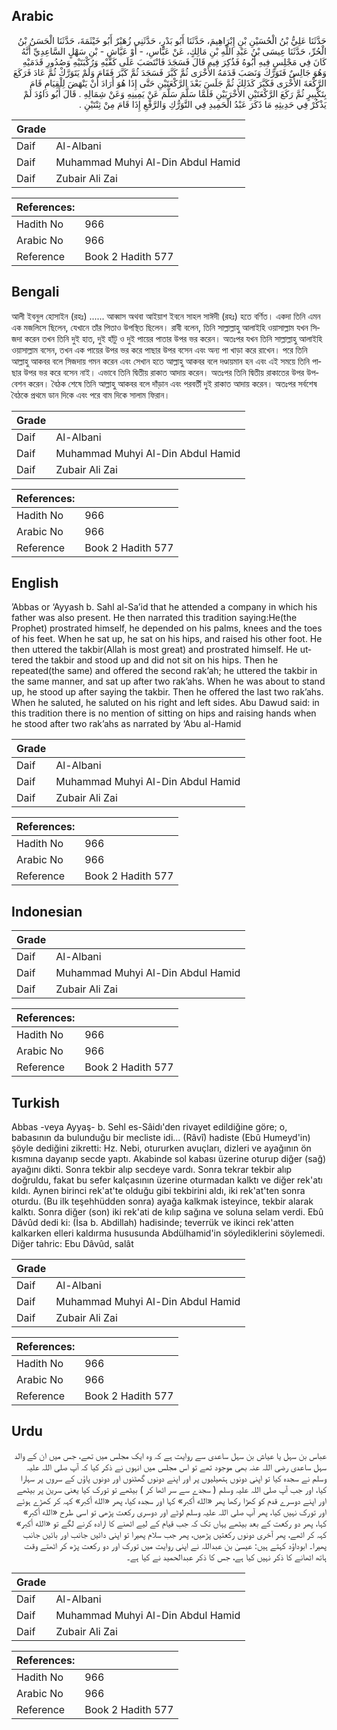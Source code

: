 ## Arabic


<div dir="rtl" lang="ar" style={{fontSize:'larger',backgroundColor:'#f8f9fa',padding:20}}>
حَدَّثَنَا عَلِيُّ بْنُ الْحُسَيْنِ بْنِ إِبْرَاهِيمَ، حَدَّثَنَا أَبُو بَدْرٍ، حَدَّثَنِي زُهَيْرٌ أَبُو خَيْثَمَةَ، حَدَّثَنَا الْحَسَنُ بْنُ الْحُرِّ، حَدَّثَنَا عِيسَى بْنُ عَبْدِ اللَّهِ بْنِ مَالِكٍ، عَنْ عَبَّاسِ، - أَوْ عَيَّاشِ - بْنِ سَهْلٍ السَّاعِدِيِّ أَنَّهُ كَانَ فِي مَجْلِسٍ فِيهِ أَبُوهُ فَذُكِرَ فِيهِ قَالَ فَسَجَدَ فَانْتَصَبَ عَلَى كَفَّيْهِ وَرُكْبَتَيْهِ وَصُدُورِ قَدَمَيْهِ وَهُوَ جَالِسٌ فَتَوَرَّكَ وَنَصَبَ قَدَمَهُ الأُخْرَى ثُمَّ كَبَّرَ فَسَجَدَ ثُمَّ كَبَّرَ فَقَامَ وَلَمْ يَتَوَرَّكْ ثُمَّ عَادَ فَرَكَعَ الرَّكْعَةَ الأُخْرَى فَكَبَّرَ كَذَلِكَ ثُمَّ جَلَسَ بَعْدَ الرَّكْعَتَيْنِ حَتَّى إِذَا هُوَ أَرَادَ أَنْ يَنْهَضَ لِلْقِيَامِ قَامَ بِتَكْبِيرٍ ثُمَّ رَكَعَ الرَّكْعَتَيْنِ الأُخْرَيَيْنِ فَلَمَّا سَلَّمَ سَلَّمَ عَنْ يَمِينِهِ وَعَنْ شِمَالِهِ ‏.‏ قَالَ أَبُو دَاوُدَ لَمْ يَذْكُرْ فِي حَدِيثِهِ مَا ذَكَرَ عَبْدُ الْحَمِيدِ فِي التَّوَرُّكِ وَالرَّفْعِ إِذَا قَامَ مِنْ ثِنْتَيْنِ ‏.‏
</div>
<div style={{backgroundColor:'#f8f9fa',padding:20, marginBottom: 10}}><table> <thead> <tr> <th>Grade</th> <th></th> </tr> </thead> <tbody> <tr><td>Daif</td><td>Al-Albani</td></tr><tr><td>Daif</td><td>Muhammad Muhyi Al-Din Abdul Hamid</td></tr><tr><td>Daif</td><td>Zubair Ali Zai</td></tr></tbody></table><table> <thead> <tr> <th>References:</th> <th></th> </tr> </thead> <tbody><tr><td>Hadith No</td><td>966</td></tr><tr><td>Arabic No</td><td>966</td></tr><tr><td>Reference</td><td>Book 2 Hadith 577</td></tr></tbody></table></div>

## Bengali


<div dir="ltr" lang="bn" style={{fontSize:'larger',backgroundColor:'#f8f9fa',padding:20}}>
আলী ইবনুল হোসাইন (রহঃ) ...... আব্বাস অথবা আইয়াশ ইবনে সাহল সাঈদী (রহঃ) হতে বর্ণিত। একদা তিনি এমন এক মজলিসে ছিলেন, যেখানে তাঁর পিতাও উপস্থিত ছিলেন। রাবী বলেন, তিনি সাল্লাল্লাহু আলাইহি ওয়াসাল্লাম যখন সিজদা করেন তখন তিনি দুই হাত, দুই হাঁটু ও দুই পায়ের পাতার উপর ভর করেন। অতঃপর যখন তিনি সাল্লাল্লাহু আলাইহি ওয়াসাল্লাম বসেন, তখন এক পায়ের উপর ভর করে পাছার উপর বসেন এবং অন্য পা খাড়া করে রাখেন। পরে তিনি আল্লাহু আকবর বলে সিজদায় গমন করেন এবং সেখান হতে আল্লাহু আকবর বলে দণ্ডায়মান হন এবং এই সময়ে তিনি পাছার উপর ভর করে বসেন নাই। এভাবে তিনি দ্বিতীয় রাকাত আদায় করেন। অতঃপর তিনি দ্বিতীয় রাকাতের উপর উপবেশন করেন। বৈঠক শেষে তিনি আল্লাহু আকবর বলে দাঁড়ান এবং পরবর্তী দুই রাকাত আদায় করেন। অতঃপর সর্বশেষ বৈঠকে প্রথমে ডান দিকে এবং পরে বাম দিকে সালাম ফিরান।
</div>
<div style={{backgroundColor:'#f8f9fa',padding:20, marginBottom: 10}}><table> <thead> <tr> <th>Grade</th> <th></th> </tr> </thead> <tbody> <tr><td>Daif</td><td>Al-Albani</td></tr><tr><td>Daif</td><td>Muhammad Muhyi Al-Din Abdul Hamid</td></tr><tr><td>Daif</td><td>Zubair Ali Zai</td></tr></tbody></table><table> <thead> <tr> <th>References:</th> <th></th> </tr> </thead> <tbody><tr><td>Hadith No</td><td>966</td></tr><tr><td>Arabic No</td><td>966</td></tr><tr><td>Reference</td><td>Book 2 Hadith 577</td></tr></tbody></table></div>

## English


<div dir="ltr" lang="en" style={{fontSize:'larger',backgroundColor:'#f8f9fa',padding:20}}>
’Abbas or ‘Ayyash b. Sahl al-Sa’id that he attended a company in which his father was also present. He then narrated this tradition saying:He(the Prophet) prostrated himself, he depended on his palms, knees and the toes of his feet. When he sat up, he sat on his hips, and raised his other foot. He then uttered the takbir(Allah is most great) and prostrated himself. He uttered the takbir and stood up and did not sit on his hips. Then he repeated(the same) and offered the second rak’ah; he uttered the takbir in the same manner, and sat up after two rak’ahs. When he was about to stand up, he stood up after saying the takbir. Then he offered the last two rak’ahs. When he saluted, he saluted on his right and left sides. Abu Dawud said: in this tradition there is no mention of sitting on hips and raising hands when he stood after two rak’ahs as narrated by ‘Abu al-Hamid
</div>
<div style={{backgroundColor:'#f8f9fa',padding:20, marginBottom: 10}}><table> <thead> <tr> <th>Grade</th> <th></th> </tr> </thead> <tbody> <tr><td>Daif</td><td>Al-Albani</td></tr><tr><td>Daif</td><td>Muhammad Muhyi Al-Din Abdul Hamid</td></tr><tr><td>Daif</td><td>Zubair Ali Zai</td></tr></tbody></table><table> <thead> <tr> <th>References:</th> <th></th> </tr> </thead> <tbody><tr><td>Hadith No</td><td>966</td></tr><tr><td>Arabic No</td><td>966</td></tr><tr><td>Reference</td><td>Book 2 Hadith 577</td></tr></tbody></table></div>

## Indonesian


<div dir="ltr" lang="id" style={{fontSize:'larger',backgroundColor:'#f8f9fa',padding:20}}>

</div>
<div style={{backgroundColor:'#f8f9fa',padding:20, marginBottom: 10}}><table> <thead> <tr> <th>Grade</th> <th></th> </tr> </thead> <tbody> <tr><td>Daif</td><td>Al-Albani</td></tr><tr><td>Daif</td><td>Muhammad Muhyi Al-Din Abdul Hamid</td></tr><tr><td>Daif</td><td>Zubair Ali Zai</td></tr></tbody></table><table> <thead> <tr> <th>References:</th> <th></th> </tr> </thead> <tbody><tr><td>Hadith No</td><td>966</td></tr><tr><td>Arabic No</td><td>966</td></tr><tr><td>Reference</td><td>Book 2 Hadith 577</td></tr></tbody></table></div>

## Turkish


<div dir="ltr" lang="tr" style={{fontSize:'larger',backgroundColor:'#f8f9fa',padding:20}}>
Abbas -veya Ayyaş- b. Sehl es-Sâidı'den rivayet edildiğine göre; o, babasının da bulunduğu bir mecliste idi... (Râvî) hadiste (Ebû Humeyd'in) şöyle dediğini zikretti: Hz. Nebi, otururken avuçları, dizleri ve ayağının ön kısmına dayanıp secde yaptı. Akabinde sol kabası üzerine oturup diğer (sağ) ayağını dikti. Sonra tekbir alıp secdeye vardı. Sonra tekrar tekbir alıp doğruldu, fakat bu sefer kalçasının üzerine oturmadan kalktı ve diğer rek'atı kıldı. Aynen birinci rek'at'te olduğu gibi tekbirini aldı, iki rek'at'ten sonra oturdu. (Bu ilk teşehhüdden sonra) ayağa kalkmak isteyince, tekbir alarak kalktı. Sonra diğer (son) iki rek'ati de kılıp sağına ve soluna selam verdi. Ebû Dâvûd dedi ki: (İsa b. Abdillah) hadisinde; teverrük ve ikinci rek'atten kalkarken elleri kaldırma hususunda Abdülhamid'in söylediklerini söylemedi. Diğer tahric: Ebu Dâvûd, salât
</div>
<div style={{backgroundColor:'#f8f9fa',padding:20, marginBottom: 10}}><table> <thead> <tr> <th>Grade</th> <th></th> </tr> </thead> <tbody> <tr><td>Daif</td><td>Al-Albani</td></tr><tr><td>Daif</td><td>Muhammad Muhyi Al-Din Abdul Hamid</td></tr><tr><td>Daif</td><td>Zubair Ali Zai</td></tr></tbody></table><table> <thead> <tr> <th>References:</th> <th></th> </tr> </thead> <tbody><tr><td>Hadith No</td><td>966</td></tr><tr><td>Arabic No</td><td>966</td></tr><tr><td>Reference</td><td>Book 2 Hadith 577</td></tr></tbody></table></div>

## Urdu


<div dir="rtl" lang="ur" style={{fontSize:'larger',backgroundColor:'#f8f9fa',padding:20}}>
عباس بن سہل یا عیاش بن سہل ساعدی سے روایت ہے کہ وہ ایک مجلس میں تھے، جس میں ان کے والد سہل ساعدی رضی اللہ عنہ بھی موجود تھے تو اس مجلس میں انہوں نے ذکر کیا کہ آپ صلی اللہ علیہ وسلم نے سجدہ کیا تو اپنی دونوں ہتھیلیوں پر اور اپنے دونوں گھٹنوں اور دونوں پاؤں کے سروں پر سہارا کیا، اور جب آپ صلی اللہ علیہ وسلم ( سجدے سے سر اٹھا کر ) بیٹھے تو تورک کیا یعنی سرین پر بیٹھے اور اپنے دوسرے قدم کو کھڑا رکھا پھر «الله أكبر» کہا اور سجدہ کیا، پھر «الله أكبر» کہہ کر کھڑے ہوئے اور تورک نہیں کیا، پھر آپ صلی اللہ علیہ وسلم لوٹے اور دوسری رکعت پڑھی تو اسی طرح «الله أكبر» کہا، پھر دو رکعت کے بعد بیٹھے یہاں تک کہ جب قیام کے لیے اٹھنے کا ارادہ کرنے لگے تو «الله أكبر» کہہ کر اٹھے، پھر آخری دونوں رکعتیں پڑھیں، پھر جب سلام پھیرا تو اپنی دائیں جانب اور بائیں جانب پھیرا۔ ابوداؤد کہتے ہیں: عیسیٰ بن عبداللہ نے اپنی روایت میں تورک اور دو رکعت پڑھ کر اٹھتے وقت ہاتھ اٹھانے کا ذکر نہیں کیا ہے، جس کا ذکر عبدالحمید نے کیا ہے۔
</div>
<div style={{backgroundColor:'#f8f9fa',padding:20, marginBottom: 10}}><table> <thead> <tr> <th>Grade</th> <th></th> </tr> </thead> <tbody> <tr><td>Daif</td><td>Al-Albani</td></tr><tr><td>Daif</td><td>Muhammad Muhyi Al-Din Abdul Hamid</td></tr><tr><td>Daif</td><td>Zubair Ali Zai</td></tr></tbody></table><table> <thead> <tr> <th>References:</th> <th></th> </tr> </thead> <tbody><tr><td>Hadith No</td><td>966</td></tr><tr><td>Arabic No</td><td>966</td></tr><tr><td>Reference</td><td>Book 2 Hadith 577</td></tr></tbody></table></div>